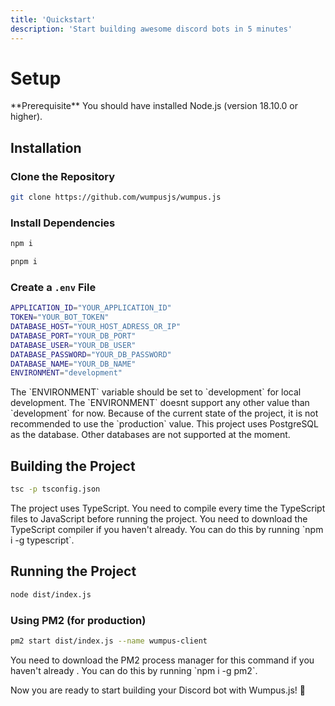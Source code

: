 ```yaml
---
title: 'Quickstart'
description: 'Start building awesome discord bots in 5 minutes'
---
```


# Setup

<Info>
  **Prerequisite** You should have installed Node.js (version 18.10.0 or
  higher).
</Info>

## Installation

### Clone the Repository

```bash
git clone https://github.com/wumpusjs/wumpus.js
```

### Install Dependencies

<CodeGroup>

```bash npm
npm i
```

```bash pnpm
pnpm i
```

</CodeGroup>

### Create a `.env` File

```bash
APPLICATION_ID="YOUR_APPLICATION_ID"
TOKEN="YOUR_BOT_TOKEN"
DATABASE_HOST="YOUR_HOST_ADRESS_OR_IP"
DATABASE_PORT="YOUR_DB_PORT"
DATABASE_USER="YOUR_DB_USER"
DATABASE_PASSWORD="YOUR_DB_PASSWORD"
DATABASE_NAME="YOUR_DB_NAME"
ENVIRONMENT="development"
```
<Warning>
  The `ENVIRONMENT` variable should be set to `development` for local development.
</Warning>
<Warning>
  The `ENVIRONMENT` doesnt support any other value than `development` for now. Because of the current state of the project, it is not recommended to use the `production` value.
</Warning>
<Warning>
  This project uses PostgreSQL as the database. Other databases are not supported at the moment.
</Warning>

## Building the Project

```bash
tsc -p tsconfig.json
```

<Warning>
  The project uses TypeScript. You need to compile every time the TypeScript files to JavaScript before running the project.
</Warning>
<Info>
  You need to download the TypeScript compiler if you haven't already. You can do this by running `npm i -g typescript`.
</Info>

## Running the Project

```bash
node dist/index.js
```

### Using PM2 (for production)

```bash
pm2 start dist/index.js --name wumpus-client
```

<Info>
  You need to download the PM2 process manager for this command if you haven't already . You can do this by running `npm i -g pm2`.
</Info>

Now you are ready to start building your Discord bot with Wumpus.js! 🚀